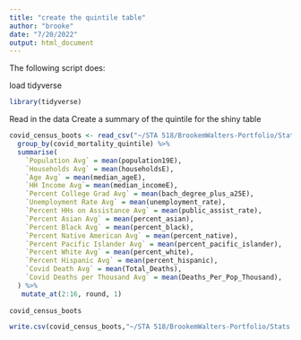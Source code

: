 ```yaml
---
title: "create the quintile table"
author: "brooke"
date: "7/20/2022"
output: html_document
---
```



The following script does:


load tidyverse
```r
library(tidyverse)
```



Read in the data
Create a summary of the quintile for the shiny table


```r
covid_census_boots <- read_csv("~/STA 518/BrookemWalters-Portfolio/Stats 518 Final Project/Bootstrapping/covid_census_bs.csv") %>% 
  group_by(covid_mortality_quintile) %>% 
  summarise( 
    `Population Avg` = mean(population19E),
    `Households Avg` = mean(householdsE),          
    `Age Avg` = mean(median_ageE),        
    `HH Income Avg`= mean(median_incomeE),          
    `Percent College Grad Avg` = mean(bach_degree_plus_a25E),               
    `Unemployment Rate Avg` = mean(unemployment_rate),          
    `Percent HHs on Assistance Avg` = mean(public_assist_rate),        
    `Percent Asian Avg` = mean(percent_asian),          
    `Percent Black Avg` = mean(percent_black),               
    `Percent Native American Avg` = mean(percent_native),          
    `Percent Pacific Islander Avg` = mean(percent_pacific_islander),      
    `Percent White Avg` = mean(percent_white),          
    `Percent Hispanic Avg` = mean(percent_hispanic),               
    `Covid Death Avg` = mean(Total_Deaths),          
    `Covid Deaths per Thousand Avg` = mean(Deaths_Per_Pop_Thousand),
  ) %>% 
   mutate_at(2:16, round, 1)
  
covid_census_boots

```

```r

write.csv(covid_census_boots,"~/STA 518/BrookemWalters-Portfolio/Stats 518 Final Project/Tables_Shiny/MIShiny/covid_mortality_summary.csv")
```




